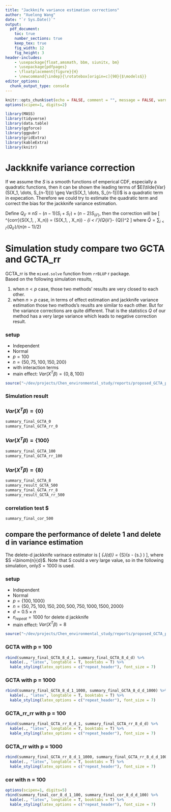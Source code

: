 ```yaml
---
title: "Jackknife variance estimation corrections"
author: "Xuelong Wang"
date: "`r Sys.Date()`"
output: 
  pdf_document:
    toc: true
    number_sections: true
    keep_tex: true
    fig_width: 12
    fig_height: 3
header-includes:
    - \usepackage{float,amsmath, bbm, siunitx, bm}
    - \usepackage{pdfpages}
    - \floatplacement{figure}{H}
    - \newcommand{\indep}{\rotatebox[origin=c]{90}{$\models$}}
editor_options: 
  chunk_output_type: console
---
```


```r
knitr::opts_chunk$set(echo = FALSE, comment = "", message = FALSE, warning = FALSE, echo = FALSE, fig.height = 10)
options(scipen=1, digits=2)

library(MASS)
library(tidyverse)
library(data.table)
library(ggforce)
library(ggpubr)
library(gridExtra)
library(kableExtra)
library(knitr)
```

# Jackknife variance correction 

If we assume the $S$ is a smooth functions of emperical CDF, especially a quadratic functions, then it can be shown the leading terms of $E(\tilde{Var}(S(X_1, \dots, S_{n-1}))) \geq Var(S(X_1, \dots, S_{n-1}))$ is a quadratic term in expecation. Therefore we could try to estimate the quadratic term and correct the bias for the jackknife variance estimation.

Define $Q_{ii'} \equiv nS - (n-1)(S_{i} + S_{i'}) + (n-2)S_{(ii')}$, then the correction will be 
\[
\hat{Var}^{corr}(S(X_1, \dots, X_n)) = \hat{Var}(S(X_1, \dots, X_n)) - \frac{1}{n(n-1)}\sum_{i < i'}(Q_{ii'}- \bar{Q})^2
\]
where $\bar{Q} = \sum_{i < i'}(Q_{ii'})/(n(n-1)/2)$

# Simulation study compare two GCTA and GCTA_rr
GCTA_rr is the `mixed.solve` function from `rrBLUP` r package.  
Based on the following simulation results, 

1. when $n<p$ case, those two methods' results are very closed to each other. 
1. when $n>p$ case, in terms of effect estimation and jackknife variance estimation those two methods's reuslts are similar to each other. But for the variance corrections are quite different. That is the statistics $Q$ of our method has a very large variance which leads to negative correction result.  

### setup 
- Independent 
- Normal
- $p = 100$
- $n = \{50, 75,100, 150, 200\}$
- with interaction terms
- main effect: $Var(X^T\beta) = \{0,8,100\}$ 
\newpage

```r
source("~/dev/projects/Chen_environmental_study/reports/proposed_GCTA_paper/est_var_analysis/est_combined_data/jackknife/GCTA_and_rr_v_jack_multiple_iteration.R")
```

### Simulation result 
### $Var(X^T\beta) = \{0\}$ 
```r
summary_final_GCTA_0
summary_final_GCTA_rr_0
```

### $Var(X^T\beta) = \{100\}$ 
```r
summary_final_GCTA_100
summary_final_GCTA_rr_100
```

### $Var(X^T\beta) = \{8\}$ 
```r
summary_final_GCTA_8
summary_result_GCTA_500
summary_final_GCTA_rr_8
summary_result_GCTA_rr_500

```

### correlation test $ 
```r
summary_final_cor_500
```

## compare the performance of delete 1 and delete d in variance estimation 
The delete-d jackknife varinace estimator is 
\[
\mathcal{v}_{J(d)} = \frac{n-d}{d} \cdot \frac{1}{S}\sum_{S}(\hat{\theta}_s - \hat{\theta}_{s.} )
\],
where $S =\binom{n}{d}$. 
Note that S could a very large value, so in the following simulation, only$S = 1000$ is used. 

### setup 
- Independent 
- Normal
- $p = \{100, 1000\}$
- $n = \{50, 75,100, 150, 200, 500, 750,1000, 1500, 2000\}$
- $d = 0.5 \times n$
- $n_{repeat} = 1000$ for delete d jackknife 
- main effect: $Var(X^T\beta) = 8$ 


\newpage

```r
source("~/dev/projects/Chen_environmental_study/reports/proposed_GCTA_paper/est_var_analysis/est_combined_data/jackknife/delete_d_GCTA_and_rr_v_jack_multiple_iteration.R")
```

### GCTA with p = 100 
```r
rbind(summary_final_GCTA_8_d_1, summary_final_GCTA_8_d_d) %>% 
  kable(., "latex", longtable = T, booktabs = T) %>%
  kable_styling(latex_options = c("repeat_header"), font_size = 7)
```

### GCTA with p = 1000 
```r
rbind(summary_final_GCTA_8_d_1_1000, summary_final_GCTA_8_d_d_1000) %>% 
  kable(., "latex", longtable = T, booktabs = T) %>%
  kable_styling(latex_options = c("repeat_header"), font_size = 7)
```

### GCTA_rr_rr with p = 100 
```r
rbind(summary_final_GCTA_rr_8_d_1, summary_final_GCTA_rr_8_d_d) %>% 
  kable(., "latex", longtable = T, booktabs = T) %>%
  kable_styling(latex_options = c("repeat_header"), font_size = 7)
```

### GCTA_rr with p = 1000 
```r
rbind(summary_final_GCTA_rr_8_d_1_1000, summary_final_GCTA_rr_8_d_d_1000) %>% 
  kable(., "latex", longtable = T, booktabs = T) %>%
  kable_styling(latex_options = c("repeat_header"), font_size = 7)
```

### cor with n = 100
```r
options(scipen=1, digits=5)
rbind(summary_final_cor_8_d_1_100, summary_final_cor_8_d_d_100) %>% 
  kable(., "latex", longtable = T, booktabs = T) %>%
  kable_styling(latex_options = c("repeat_header"), font_size = 7)
```